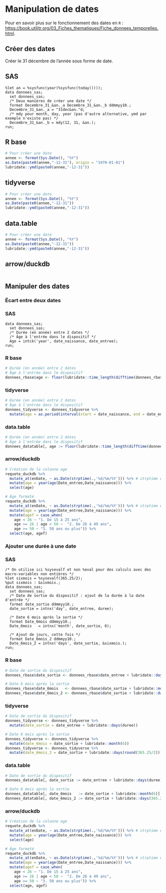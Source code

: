 # Manipulation de dates

Pour en savoir plus sur le fonctionnement des dates en `R` : <https://book.utilitr.org/03_Fiches_thematiques/Fiche_donnees_temporelles.html>.

## Créer des dates

Créer le 31 décembre de l'année sous forme de date.

::: {.panel-tabset group="language"}

## SAS {.unnumbered .unlisted}
``` sas
%let an = %sysfunc(year(%sysfunc(today())));
data donnees_sas;
  set donnees_sas;
  /* Deux manières de créer une date */
  format Decembre_31_&an._a Decembre_31_&an._b ddmmyy10.;
  Decembre_31_&an._a = "31dec&an."d;
  /* mdy pour month, day, year (pas d'autre alternative, ymd par exemple n'existe pas) */
  Decembre_31_&an._b = mdy(12, 31, &an.);
run;
```

## R base {.unnumbered .unlisted}
```r
# Pour créer une date
annee <- format(Sys.Date(), "%Y")
as.Date(paste0(annee,"-12-31"), origin = "1970-01-01")
lubridate::ymd(paste0(annee,"-12-31"))
```

## tidyverse {.unnumbered .unlisted}
```r
# Pour créer une date
annee <- format(Sys.Date(), "%Y")
as.Date(paste0(annee,"-12-31"))
lubridate::ymd(paste0(annee,"-12-31"))
```

## data.table {.unnumbered .unlisted}
```r
# Pour créer une date
annee <- format(Sys.Date(), "%Y")
as.Date(paste0(annee,"-12-31"))
lubridate::ymd(paste0(annee,"-12-31"))
```

## arrow/duckdb {.unnumbered .unlisted}
```r

```

:::

## Manipuler des dates

### Écart entre deux dates

::: {.panel-tabset group="language"}

### SAS {.unnumbered .unlisted}
``` sas
data donnees_sas;
  set donnees_sas;
  /* Durée (en année) entre 2 dates */
  /* Âge à l'entrée dans le dispositif */
  Age = intck('year', date_naissance, date_entree);
run;
```

### R base {.unnumbered .unlisted}
```r
# Durée (en année) entre 2 dates
# Âge à l'entrée dans le dispositif
donnees_rbase$age <- floor(lubridate::time_length(difftime(donnees_rbase$date_entree, donnees_rbase$date_naissance), "years"))
```

### tidyverse {.unnumbered .unlisted}
```r
# Durée (en année) entre 2 dates
# Âge à l'entrée dans le dispositif
donnees_tidyverse <- donnees_tidyverse %>% 
  mutate(age = as.period(interval(start = date_naissance, end = date_entree))$year)
```

### data.table {.unnumbered .unlisted}
```r
# Durée (en année) entre 2 dates
# Âge à l'entrée dans le dispositif
donnees_datatable[, age := floor(lubridate::time_length(difftime(donnees_datatable$date_entree, donnees_datatable$date_naissance), "years"))]
```

### arrow/duckdb {.unnumbered .unlisted}
```r
# Création de la colonne age 
requete_duckdb %>% 
  mutate_at(enDate, ~ as.Date(strptime(.,'%d/%m/%Y'))) %>% # strptime est une fonction duckdb
  mutate(age = year(age(Date_entree,Date_naissance))) %>% 
  select(age)

# Âge formaté
requete_duckdb %>%
  mutate_at(enDate, ~ as.Date(strptime(.,'%d/%m/%Y'))) %>% # strptime est une fonction duckdb
  mutate(age = year(age(Date_entree,Date_naissance))) %>% 
  mutate(agef = case_when(
    age < 26 ~ "1. De 15 à 25 ans",
    age >= 26 | age < 50 ~  "2. De 26 à 49 ans",
    age >= 50 ~ "3. 50 ans ou plus")) %>% 
  select(age, agef)
```

:::

### Ajouter une durée à une date

::: {.panel-tabset group="language"}

### SAS {.unnumbered .unlisted}
``` sas
/* On utilise ici %sysevalf et non %eval pour des calculs avec des macro-variables non entières */
%let sixmois = %sysevalf(365.25/2);
%put sixmois : &sixmois.;
data donnees_sas;
  set donnees_sas;
  /* Date de sortie du dispositif : ajout de la durée à la date d'entrée */
  format date_sortie ddmmyy10.;
  date_sortie = intnx('day', date_entree, duree);
  
  /* Date 6 mois après la sortie */
  format Date_6mois ddmmyy10.;
  Date_6mois   = intnx('month', date_sortie, 6);
  
  /* Ajout de jours, cette fois */
  format Date_6mois_2 ddmmyy10.;
  Date_6mois_2 = intnx('days', date_sortie, &sixmois.);
run;
```

### R base {.unnumbered .unlisted}
```r
# Date de sortie du dispositif
donnees_rbase$date_sortie <- donnees_rbase$date_entree + lubridate::days(donnees_rbase$duree)

# Date 6 mois après la sortie
donnees_rbase$date_6mois   <- donnees_rbase$date_sortie + lubridate::month(6)
donnees_rbase$date_6mois_2 <- donnees_rbase$date_sortie + lubridate::days(round(365.25/2))
```

### tidyverse {.unnumbered .unlisted}
```r
# Date de sortie du dispositif
donnees_tidyverse <- donnees_tidyverse %>% 
  mutate(date_sortie = date_entree + lubridate::days(duree))

# Date 6 mois après la sortie
donnees_tidyverse <- donnees_tidyverse %>% 
  mutate(date_6mois = date_sortie + lubridate::month(6))
donnees_tidyverse <- donnees_tidyverse %>% 
  mutate(date_6mois_2 = date_sortie + lubridate::days(round(365.25/2)))
```

### data.table {.unnumbered .unlisted}
```r
# Date de sortie du dispositif
donnees_datatable[, date_sortie := date_entree + lubridate::days(duree)]

# Date 6 mois après la sortie
donnees_datatable[, date_6mois   := date_sortie + lubridate::month(6)]
donnees_datatable[, date_6mois_2 := date_sortie + lubridate::days(365.25/2)]
```

### arrow/duckdb {.unnumbered .unlisted}
```r
# Création de la colonne age 
requete_duckdb %>% 
  mutate_at(enDate, ~ as.Date(strptime(.,'%d/%m/%Y'))) %>% # strptime est une fonction duckdb
  mutate(age = year(age(Date_entree,Date_naissance))) %>% 
  select(age)

# Âge formaté
requete_duckdb %>%
  mutate_at(enDate, ~ as.Date(strptime(.,'%d/%m/%Y'))) %>% # strptime est une fonction duckdb
  mutate(age = year(age(Date_entree,Date_naissance))) %>% 
  mutate(agef = case_when(
    age < 26 ~ "1. De 15 à 25 ans",
    age >= 26 | age < 50 ~  "2. De 26 à 49 ans",
    age >= 50 ~ "3. 50 ans ou plus")) %>% 
  select(age, agef)
```

:::